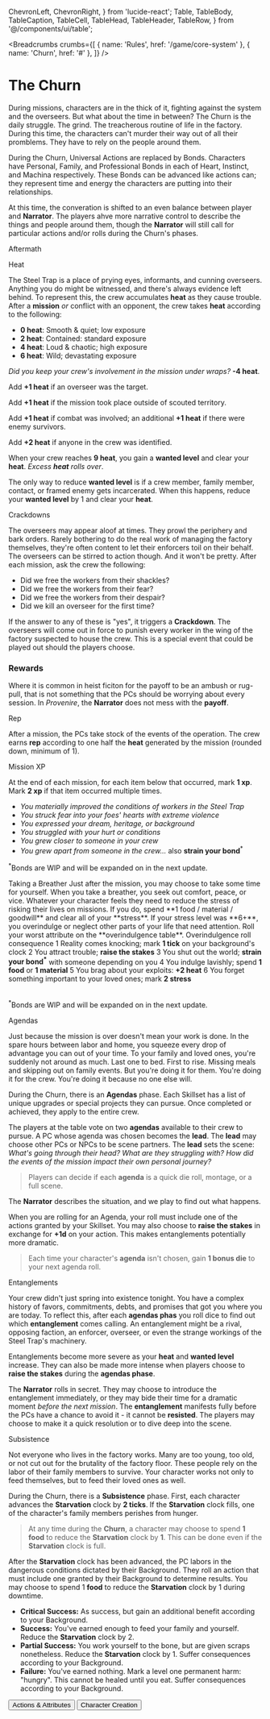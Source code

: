  ChevronLeft,
  ChevronRight,
} from 'lucide-react';
  Table,
  TableBody,
  TableCaption,
  TableCell,
  TableHead,
  TableHeader,
  TableRow,
} from '@/components/ui/table';

<Breadcrumbs
  crumbs={[
    { name: 'Rules', href: '/game/core-system' },
    { name: 'Churn', href: '#' },
  ]}
/>

# The Churn

During missions, characters are in the thick of it, fighting against the system and the overseers. But what about the time in between? The Churn is the daily struggle. The grind. The treacherous routine of life in the factory. During this time, the characters can't murder their way out of all their promblems. They have to rely on the people around them.

During the Churn, Universal Actions are replaced by Bonds. Characters have Personal, Family, and Professional Bonds in each of Heart, Instinct, and Machina respectively. These Bonds can be advanced like actions can; they represent time and energy the characters are putting into their relationships.

At this time, the converation is shifted to an even balance between player and **Narrator**. The players ahve more narrative control to describe the things and people around them, though the **Narrator** will still call for particular actions and/or rolls during the Churn's phases.

<TypographyH2 id="aftermath">
  Aftermath
</TypographyH2>

<TypographyH3 id="heat">Heat</TypographyH3>

The Steel Trap is a place of prying eyes, informants, and cunning overseers. Anything you do might be witnessed, and there's always evidence left behind. To represent this, the crew accumulates **heat** as they cause trouble. After a **mission** *or* conflict with an opponent, the crew takes **heat** according to the following:

- **0 heat**: Smooth & quiet; low exposure
- **2 heat**: Contained: standard exposure
- **4 heat**: Loud & chaotic; high exposure
- **6 heat**: Wild; devastating exposure

*Did you keep your crew's involvement in the mission under wraps?* **-4 heat**.

Add **+1 heat** if an overseer was the target.

Add **+1 heat** if the mission took place outside of scouted territory.

Add **+1 heat** if combat was involved; an additional **+1 heat** if there were enemy survivors.

Add **+2 heat** if anyone in the crew was identified.

When your crew reaches **9 heat**, you gain a **wanted level** and clear your **heat**. *Excess **heat** rolls over*.

The only way to reduce **wanted level** is if a crew member, family member, contact, or framed enemy gets incarcerated. When this happens, reduce your **wanted level** by 1 and clear your **heat**.

<TypographyH4 id="crackdowns">Crackdowns</TypographyH4>

The overseers may appear aloof at times. They prowl the periphery and bark orders. Rarely bothering to do the real work of managing the factory themselves, they're often content to let their enforcers toil on their behalf. The overseers can be stirred to action though. And it won't be pretty. After each mission, ask the crew the following:

- Did we free the workers from their shackles?
- Did we free the workers from their fear?
- Did we free the workers from their despair?
- Did we kill an overseer for the first time?

If the answer to any of these is "yes", it triggers a **Crackdown**. The overseers will come out in force to punish every worker in the wing of the factory suspected to house the crew. This is a special event that could be played out should the players choose.

### Rewards

Where it is common in heist ficiton for the payoff to be an ambush or rug-pull, that is not something that the PCs should be worrying about every session. In *Provenire*, the **Narrator** does not mess with the **payoff**.

<TypographyH4 id="rep">Rep</TypographyH4>

After a mission, the PCs take stock of the events of the operation. The crew earns **rep** according to one half the **heat** generated by the mission (rounded down, minimum of 1).

<TypographyH4 id="mission-xp">Mission XP</TypographyH4>

At the end of each mission, for each item below that occurred, mark **1 xp**. Mark **2 xp** if that item occurred multiple times.

- *You materially improved the conditions of workers in the Steel Trap*
- *You struck fear into your foes' hearts with extreme violence*
- *You expressed your dream, heritage, or background*
- *You struggled with your hurt or conditions*
- *You grew closer to someone in your crew*
- *You grew apart from someone in the crew...* also **strain your bond**<sup className="text-amber-500">*</sup>

<span className='text-muted-foreground text-sm mb-4'><sup className="text-amber-500">*</sup>Bonds are WIP and will be expanded on in the next update.</span>

<TypographyH2 id="breather">
Taking a Breather
</TypographyH2>
Just after the mission, you may choose to take some time for yourself. When you take a breather, you seek out comfort, peace, or vice. Whatever your character feels they need to reduce the stress of risking their lives on missions. If you do, spend **1 food / material / goodwill** and clear all of your **stress**. If your stress level was **6+**, you overindulge or neglect other parts of your life that need attention. Roll your worst attribute on the **overindulgence table**.

<Table>
  <TableCaption>Overindulgence</TableCaption>
    <TableHeader>
      <TableRow>
        <TableHead className="w-16 border-r-slate-800 border-r-[1px]">
          roll
        </TableHead>
        <TableHead className="w-16 border-r-slate-800 ">
          consequence
        </TableHead>
      </TableRow>
    </TableHeader>
  <TableBody>
    <TableRow>
        <TableCell className="w-16 font-medium border-r-slate-800 border-r-[1px]">
          1
        </TableCell>
        <TableCell className="w-20">Reality comes knocking; mark <strong>1 tick</strong> on your background&apos;s clock</TableCell>
      </TableRow>
      <TableRow>
        <TableCell className="w-16 font-medium border-r-slate-800 border-r-[1px]">
          2
        </TableCell>
        <TableCell className="w-20">You attract trouble; <strong>raise the stakes</strong></TableCell>
      </TableRow>
      <TableRow>
        <TableCell className="w-16 font-medium border-r-slate-800 border-r-[1px]">
         3
        </TableCell>
        <TableCell className="w-20">You shut out the world; <b>strain your bond<sup className="text-amber-500">*</sup></b> with someone depending on you </TableCell>
      </TableRow>
    <TableRow>
        <TableCell className="w-16 font-medium border-r-slate-800 border-r-[1px]">
          4
        </TableCell>
        <TableCell className="w-20">You indulge lavishly; spend <strong>1 food</strong> or <strong>1 material</strong></TableCell>
      </TableRow>
      <TableRow>
        <TableCell className="w-16 font-medium border-r-slate-800 border-r-[1px]">
          5
        </TableCell>
        <TableCell className="w-20">You brag about your exploits: <strong>+2 heat</strong></TableCell>
      </TableRow>
      <TableRow>
        <TableCell className="w-16 font-medium border-r-slate-800 border-r-[1px]">
         6
        </TableCell>
        <TableCell className="w-20">You forget something important to your loved ones; mark <strong>2 stress</strong></TableCell>
      </TableRow>
  </TableBody>
</Table>

<span className='text-muted-foreground text-sm mb-4'><sup className="text-amber-500">*</sup>Bonds are WIP and will be expanded on in the next update.</span>

<TypographyH2 id="agendas">
  Agendas
</TypographyH2>

Just because the mission is over doesn't mean your work is done. In the spare hours between labor and home, you squeeze every drop of advantage you can out of your time. To your family and loved ones, you're suddenly not around as much. Last one to bed. First to rise. Missing meals and skipping out on family events. But you're doing it for them. You're doing it for the crew. You're doing it because no one else will.

During the Churn, there is an **Agendas** phase. Each Skillset has a list of unique upgrades or special projects they can pursue. Once completed or achieved, they apply to the entire crew.

The players at the table vote on two **agendas** available to their crew to pursue. A PC whose agenda was chosen becomes the **lead**. The **lead** may choose other PCs or NPCs to be scene partners. The **lead** sets the scene: *What's going through their head? What are they struggling with? How did the events of the mission impact their own personal journey?*

> Players can decide if each **agenda** is a quick die roll, montage, or a full scene.

The **Narrator** describes the situation, and we play to find out what happens.

When you are rolling for an Agenda, your roll must include one of the actions granted by your Skillset. You may also choose to **raise the stakes** in exchange for **+1d** on your action. This makes entanglements potentially more dramatic.

> Each time your character's **agenda** isn't chosen, gain **1 bonus die** to your next agenda roll.

<TypographyH2 id="agendas">
  Entanglements
</TypographyH2>

Your crew didn't just spring into existence tonight. You have a complex history of favors, commitments, debts, and promises that got you where you are today. To reflect this, after each **agendas phas** you roll dice to find out which **entanglement** comes calling. An entanglement might be a rival, opposing faction, an enforcer, overseer, or even the strange workings of the Steel Trap's machinery.

Entanglements become more severe as your **heat** and **wanted level** increase. They can also be made more intense when players choose to **raise the stakes** during the **agendas phase**.

The **Narrator** rolls in secret. They may choose to introduce the entanglement immediately, or they may bide their time for a dramatic moment *before the next mission*. The **entanglement** manifests fully before the PCs have a chance to avoid it - it cannot be **resisted**. The players may choose to make it a quick resolution or to dive deep into the scene.

<TypographyH2 id="subsistence">
  Subsistence
</TypographyH2>

Not everyone who lives in the factory works. Many are too young, too old, or not cut out for the brutality of the factory floor. These people rely on the labor of their family members to survive. Your character works not only to feed themselves, but to feed their loved ones as well.

During the Churn, there is a **Subsistence** phase. First, each character advances the **Starvation** clock by **2 ticks**. If the **Starvation** clock fills, one of the character's family members perishes from hunger.

> At any time during the **Churn**, a character may choose to spend **1 food** to reduce the **Starvation** clock by **1**. This can be done even if the **Starvation** clock is full.

After the **Starvation** clock has been advanced, the PC labors in the dangerous conditions dictated by their Background. They roll an action that must include one granted by their Background to determine results. You may choose to spend 1 **food** to reduce the **Starvation** clock by 1 during downtime.

- **Critical Success:** As success, but gain an additional benefit according to your Background.
- **Success:** You've earned enough to feed your family and yourself. Reduce the **Starvation** clock by 2.
- **Partial Success:** You work yourself to the bone, but are given scraps nonetheless. Reduce the **Starvation** clock by 1. Suffer consequences according to your Background.
- **Failure:** You've earned nothing. Mark a level one permanent harm: "hungry". This cannot be healed until you eat. Suffer consequences according to your Background.

<Separator />
<div className="w-full flex justify-between">
  <Link href="/game/actions-and-attributes">
    <Button variant="outline">
      <ChevronLeft className="inline-block" /> Actions & Attributes
    </Button>
  </Link>
  <Link href="/game/character-creation">
    <Button variant="outline">
      Character Creation <ChevronRight className="inline-block" />
    </Button>
  </Link>
</div>
